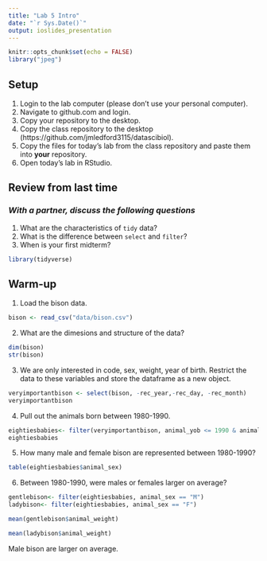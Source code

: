 ```yaml
---
title: "Lab 5 Intro"
date: "`r Sys.Date()`"
output: ioslides_presentation
---
```


```r
knitr::opts_chunk$set(echo = FALSE)
library("jpeg")
```

## Setup
1. Login to the lab computer (please don't use your personal computer).  
2. Navigate to github.com and login.   
2. Copy your repository to the desktop.   
5. Copy the class repository to the desktop (https://github.com/jmledford3115/datascibiol).  
6. Copy the files for today's lab from the class repository and paste them into **your** repository.  
7. Open today's lab in RStudio.  

## Review from last time
### *With a partner, discuss the following questions*
1. What are the characteristics of `tidy` data?  
2. What is the difference between `select` and `filter`?  
3. When is your first midterm?  
```r
library(tidyverse)
```

## Warm-up
1. Load the bison data.
```r
bison <- read_csv("data/bison.csv")
```

2. What are the dimesions and structure of the data?
```r
dim(bison)
str(bison)
```

3. We are only interested in code, sex, weight, year of birth. Restrict the data to these variables and store the dataframe as a new object.
```r
veryimportantbison <- select(bison, -rec_year,-rec_day, -rec_month)
veryimportantbison
```

4. Pull out the animals born between 1980-1990.
```r
eightiesbabies<- filter(veryimportantbison, animal_yob <= 1990 & animal_yob >= 1980)
eightiesbabies
```
                        
5. How many male and female bison are represented between 1980-1990?
```r
table(eightiesbabies$animal_sex)
```

6. Between 1980-1990, were males or females larger on average?
```r
gentlebison<- filter(eightiesbabies, animal_sex == "M")
ladybison<- filter(eightiesbabies, animal_sex == "F")
```
```r
mean(gentlebison$animal_weight)

```
```r
mean(ladybison$animal_weight)
```
Male bison are larger on average.
